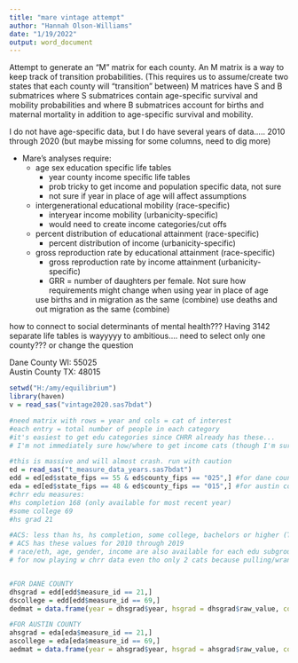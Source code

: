 ---
title: "mare vintage attempt"
author: "Hannah Olson-Williams"
date: "1/19/2022"
output: word_document
---
Attempt to generate an "M" matrix for each county. 
An M matrix is a way to keep track of transition probabilities. 
(This requires us to assume/create two states that each county will "transition" between)
M matrices have S and B submatrices 
where S submatrices contain age-specific survival and mobility probabilities and 
where B submatrices account for births and maternal mortality in addition to age-specific survival and mobility. 

I do not have age-specific data, but I do have several years of data..... 2010 through 2020 (but maybe missing for some columns, need to dig more)
 
* Mare's analyses require: 
  + age sex education specific life tables 
    - year county income specific life tables 
    - prob tricky to get income and population specific data, not sure
    - not sure if year in place of age will affect assumptions 
  + intergenerational educational mobility (race-specific)
    - interyear income mobility (urbanicity-specific)
    - would need to create income categories/cut offs
  + percent distribution of educational attainment (race-specific) 
    - percent distribution of income (urbanicity-specific)
  + gross reproduction rate by educational attainment (race-specific) 
    - gross reproduction rate by income attainment (urbanicity-specific)
    - GRR = number of daughters per female. Not sure how requirements might change when using year in place of age 
    
    use births and in migration as the same (combine)
    use deaths and out migration as the same (combine)
    
    
    
how to connect to social determinants of mental health??? 
Having 3142 separate life tables is wayyyyy to ambitious.... need to select only one county??? 
or change the question 

Dane County WI: 55025	
Austin County TX: 48015
    
```{r}
setwd("H:/amy/equilibrium")
library(haven)
v = read_sas("vintage2020.sas7bdat")

#need matrix with rows = year and cols = cat of interest 
#each entry = total number of people in each category 
#it's easiest to get edu categories since CHRR already has these...
# I'm not immediately sure how/where to get income cats (though I'm sure it's possible)

#this is massive and will almost crash. run with caution 
ed = read_sas("t_measure_data_years.sas7bdat")
edd = ed[ed$state_fips == 55 & ed$county_fips == "025",] #for dane county WI 
eda = ed[ed$state_fips == 48 & ed$county_fips == "015",] #for austin county TX 
#chrr edu measures: 
#hs completion 168 (only available for most recent year)
#some college 69
#hs grad 21

#ACS: less than hs, hs completion, some college, bachelors or higher (TABLE S1501)
# ACS has these values for 2010 through 2019
# race/eth, age, gender, income are also available for each edu subgroup 
# for now playing w chrr data even tho only 2 cats because pulling/wrangling new data is time consuming - will do later if/when we decide this is a good use of time  


#FOR DANE COUNTY 
dhsgrad = edd[edd$measure_id == 21,]
dscollege = edd[edd$measure_id == 69,]
dedmat = data.frame(year = dhsgrad$year, hsgrad = dhsgrad$raw_value, college =c("", dscollege$raw_value))

#FOR AUSTIN COUNTY 
ahsgrad = eda[eda$measure_id == 21,]
ascollege = eda[eda$measure_id == 69,]
aedmat = data.frame(year = ahsgrad$year, hsgrad = ahsgrad$raw_value, college =c("", ascollege$raw_value))



```
